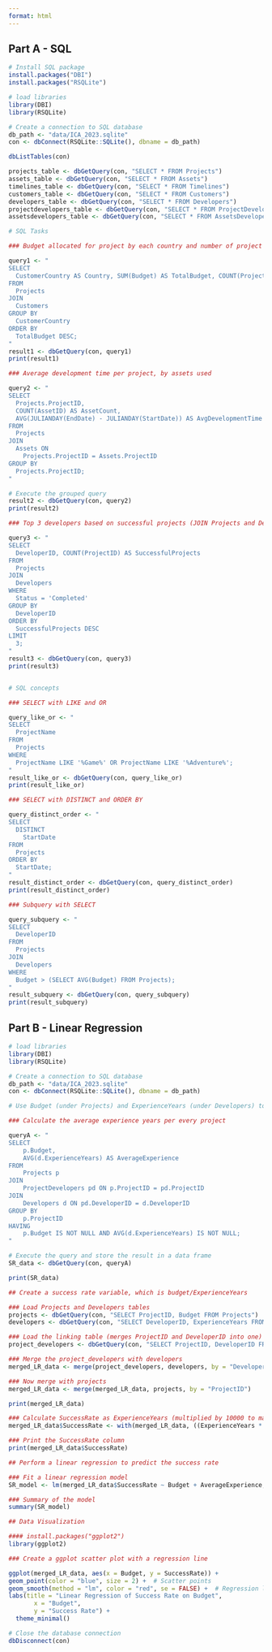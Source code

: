 ```yaml
---
format: html
---
```



## Part A - SQL

```r
# Install SQL package
install.packages("DBI")
install.packages("RSQLite")

# load libraries
library(DBI)
library(RSQLite)

# Create a connection to SQL database
db_path <- "data/ICA_2023.sqlite"
con <- dbConnect(RSQLite::SQLite(), dbname = db_path)

dbListTables(con)

projects_table <- dbGetQuery(con, "SELECT * FROM Projects")
assets_table <- dbGetQuery(con, "SELECT * FROM Assets")
timelines_table <- dbGetQuery(con, "SELECT * FROM Timelines")
customers_table <- dbGetQuery(con, "SELECT * FROM Customers")
developers_table <- dbGetQuery(con, "SELECT * FROM Developers")
projectdevelopers_table <- dbGetQuery(con, "SELECT * FROM ProjectDevelopers")
assetsdevelopers_table <- dbGetQuery(con, "SELECT * FROM AssetsDevelopers")

# SQL Tasks

### Budget allocated for project by each country and number of project per country (JOIN Projects and Customers)

query1 <- "
SELECT 
  CustomerCountry AS Country, SUM(Budget) AS TotalBudget, COUNT(ProjectID) AS ProjectCount
FROM 
  Projects
JOIN
  Customers
GROUP BY 
  CustomerCountry
ORDER BY 
  TotalBudget DESC;
"
result1 <- dbGetQuery(con, query1)
print(result1)

### Average development time per project, by assets used

query2 <- "
SELECT 
  Projects.ProjectID, 
  COUNT(AssetID) AS AssetCount, 
  AVG(JULIANDAY(EndDate) - JULIANDAY(StartDate)) AS AvgDevelopmentTime
FROM 
  Projects
JOIN 
  Assets ON 
    Projects.ProjectID = Assets.ProjectID
GROUP BY 
  Projects.ProjectID;
"

# Execute the grouped query
result2 <- dbGetQuery(con, query2)
print(result2)

### Top 3 developers based on successful projects (JOIN Projects and Developers Table)

query3 <- "
SELECT 
  DeveloperID, COUNT(ProjectID) AS SuccessfulProjects
FROM 
  Projects
JOIN
  Developers
WHERE
  Status = 'Completed'
GROUP BY 
  DeveloperID
ORDER BY 
  SuccessfulProjects DESC
LIMIT 
  3;
"
result3 <- dbGetQuery(con, query3)
print(result3)


# SQL concepts

### SELECT with LIKE and OR

query_like_or <- "
SELECT 
  ProjectName
FROM 
  Projects
WHERE 
  ProjectName LIKE '%Game%' OR ProjectName LIKE '%Adventure%';
"
result_like_or <- dbGetQuery(con, query_like_or)
print(result_like_or)

### SELECT with DISTINCT and ORDER BY

query_distinct_order <- "
SELECT 
  DISTINCT 
    StartDate
FROM 
  Projects
ORDER BY 
  StartDate;
"
result_distinct_order <- dbGetQuery(con, query_distinct_order)
print(result_distinct_order)

### Subquery with SELECT 

query_subquery <- "
SELECT 
  DeveloperID
FROM 
  Projects
JOIN
  Developers
WHERE 
  Budget > (SELECT AVG(Budget) FROM Projects);
"
result_subquery <- dbGetQuery(con, query_subquery)
print(result_subquery)
```



## Part B - Linear Regression

```r

# load libraries
library(DBI)
library(RSQLite)

# Create a connection to SQL database
db_path <- "data/ICA_2023.sqlite"
con <- dbConnect(RSQLite::SQLite(), dbname = db_path)

# Use Budget (under Projects) and ExperienceYears (under Developers) to predict success rate with a linear regression

### Calculate the average experience years per every project

queryA <- "
SELECT 
    p.Budget, 
    AVG(d.ExperienceYears) AS AverageExperience
FROM 
    Projects p
JOIN 
    ProjectDevelopers pd ON p.ProjectID = pd.ProjectID
JOIN 
    Developers d ON pd.DeveloperID = d.DeveloperID
GROUP BY 
    p.ProjectID
HAVING 
    p.Budget IS NOT NULL AND AVG(d.ExperienceYears) IS NOT NULL;
"

# Execute the query and store the result in a data frame
SR_data <- dbGetQuery(con, queryA)

print(SR_data)

## Create a success rate variable, which is budget/ExperienceYears

### Load Projects and Developers tables
projects <- dbGetQuery(con, "SELECT ProjectID, Budget FROM Projects")
developers <- dbGetQuery(con, "SELECT DeveloperID, ExperienceYears FROM Developers")

### Load the linking table (merges ProjectID and DeveloperID into one)
project_developers <- dbGetQuery(con, "SELECT ProjectID, DeveloperID FROM ProjectDevelopers")

### Merge the project_developers with developers
merged_LR_data <- merge(project_developers, developers, by = "DeveloperID")

### Now merge with projects
merged_LR_data <- merge(merged_LR_data, projects, by = "ProjectID")

print(merged_LR_data)

### Calculate SuccessRate as ExperienceYears (multiplied by 10000 to make it coherent with budget) divided by Budget, expressed as a percentage
merged_LR_data$SuccessRate <- with(merged_LR_data, ((ExperienceYears * 10000 / Budget) * 100))

### Print the SuccessRate column
print(merged_LR_data$SuccessRate)

## Perform a linear regression to predict the success rate

### Fit a linear regression model
SR_model <- lm(merged_LR_data$SuccessRate ~ Budget + AverageExperience, data = SR_data)

### Summary of the model
summary(SR_model)

## Data Visualization

#### install.packages("ggplot2")
library(ggplot2)

### Create a ggplot scatter plot with a regression line

ggplot(merged_LR_data, aes(x = Budget, y = SuccessRate)) +
geom_point(color = "blue", size = 2) +  # Scatter points
geom_smooth(method = "lm", color = "red", se = FALSE) +  # Regression line
labs(title = "Linear Regression of Success Rate on Budget",
       x = "Budget",
       y = "Success Rate") +
  theme_minimal()

# Close the database connection
dbDisconnect(con)
```


